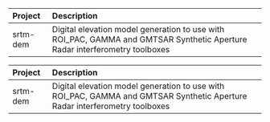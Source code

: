<table>
 <thead>
  <tr>
   <th style="text-align:left;"> Project </th>
   <th style="text-align:left;"> Description </th>
  </tr>
 </thead>
<tbody>
  <tr>
   <td style="text-align:left;"> srtm-dem </td>
   <td style="text-align:left;"> Digital elevation model generation to use with ROI_PAC, GAMMA and GMTSAR Synthetic Aperture Radar interferometry toolboxes </td>
  </tr>
</tbody>
</table>
<table>
 <thead>
  <tr>
   <th style="text-align:left;"> Project </th>
   <th style="text-align:left;"> Description </th>
  </tr>
 </thead>
<tbody>
  <tr>
   <td style="text-align:left;"> srtm-dem </td>
   <td style="text-align:left;"> Digital elevation model generation to use with ROI_PAC, GAMMA and GMTSAR Synthetic Aperture Radar interferometry toolboxes </td>
  </tr>
</tbody>
</table>
